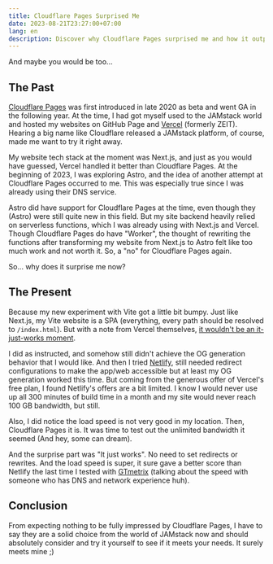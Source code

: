 ```yaml
---
title: Cloudflare Pages Surprised Me
date: 2023-08-21T23:27:00+07:00
lang: en
description: Discover why Cloudflare Pages surprised me and how it outperformed other JAMstack platforms. Learn from my experience with Next.js, Astro, and Vite.
---
```


And maybe you would be too...

## The Past

[<span class="i-simple-icons-cloudflarepages" /> Cloudflare Pages](https://pages.cloudflare.com/) was first introduced in late 2020 as beta and went GA in the following year. At the time, I had got myself used to the JAMstack world and hosted my websites on GitHub Page and [<span class="i-simple-icons-vercel" /> Vercel](https://vercel.com/) (formerly ZEIT). Hearing a big name like Cloudflare released a JAMstack platform, of course, made me want to try it right away.

My website tech stack at the moment was Next.js, and just as you would have guessed, Vercel handled it better than Cloudflare Pages. At the beginning of 2023, I was exploring Astro, and the idea of another attempt at Cloudflare Pages occurred to me. This was especially true since I was already using their DNS service.

Astro did have support for Cloudflare Pages at the time, even though they (Astro) were still quite new in this field. But my site backend heavily relied on serverless functions, which I was already using with Next.js and Vercel. Though Cloudflare Pages do have "Worker", the thought of rewriting the functions after transforming my website from Next.js to Astro felt like too much work and not worth it. So, a "no" for Cloudflare Pages again.

So... why does it surprise me now?

## The Present

Because my new experiment with Vite got a little bit bumpy. Just like Next.js, my Vite website is a SPA (everything, every path should be resolved to `/index.html`). But with a note from Vercel themselves, [it wouldn't be an it-just-works moment](https://vercel.com/docs/frameworks/vite#using-vite-to-make-spas).

I did as instructed, and somehow still didn't achieve the OG generation behavior that I would like. And then I tried [<span class="i-simple-icons-netlify" /> Netlify](https://www.netlify.com), still needed redirect configurations to make the app/web accessible but at least my OG generation worked this time. But coming from the generous offer of Vercel's free plan, I found Netlify's offers are a bit limited. I know I would never use up all 300 minutes of build time in a month and my site would never reach 100 GB bandwidth, but still.

Also, I did notice the load speed is not very good in my location. Then, Cloudflare Pages it is. It was time to test out the unlimited bandwidth it seemed (And hey, some can dream).

And the surprise part was "It just works". No need to set redirects or rewrites. And the load speed is super, it sure gave a better score than Netlify the last time I tested with [GTmetrix](https://gtmetrix.com/reports/vinh.dev/eRt421z7/) (talking about the speed with someone who has DNS and network experience huh).

## Conclusion

From expecting nothing to be fully impressed by Cloudflare Pages, I have to say they are a solid choice from the world of JAMstack now and should absolutely consider and try it yourself to see if it meets your needs. It surely meets mine ;)
